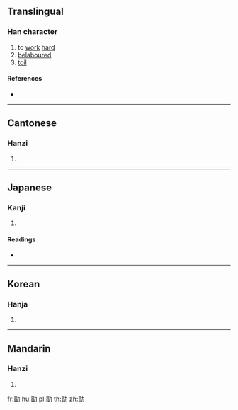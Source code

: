 {{also|勚}}
==Translingual==

===Han character===
{{Han char|rn=19|rad=力|as=12|sn=14|four=44827|canj=PCKS|ids=⿰貰力}}

# to [[work]] [[hard]]
# [[belabour]]ed
# [[toil]]

====References====
* {{Han ref|kx=0149.180|dkj=02441|dj=0337.110|hdz=10380.020|uh=52E9|ud=21225|bh=E143|bd=57667}}

----

==Cantonese==

===Hanzi===
{{yue-hanzi|jyut=|y=yi6|sim=勚}}

# {{defn|lang=yue|sort=力12}}

----

==Japanese==

===Kanji===
{{ja-kanji|grade=|rs=力12}}

# {{defn|lang=ja|sort=力12}}

====Readings====
* {{ja-readings|on=[[えい]] (ei), [[い]] (i), [[し]] (shi)|kun=[[いたつき]] (itatsuki), [[つかれる]] (tsukareru)}}

----

==Korean==

===Hanja===
{{ko-hanja|hangeul=[[예]], [[이]]|rv=ye, i|mr=ye, i}}

# {{defn|lang=ko|sort=力12}}

----

==Mandarin==

===Hanzi===
{{cmn-hanzi|sim=勚|pin=[[yì]] ([[yi4]])|wg=i<sup>4</sup>}}

# {{defn|lang=cmn|sort=力12}}

[[fr:勩]]
[[hu:勩]]
[[pl:勩]]
[[th:勩]]
[[zh:勩]]
